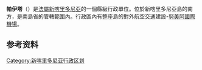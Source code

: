 {{Infobox French commune
|name                   = 帕伊塔
|province               = [[南部省_(新喀里多尼亞)|南部省]]
|INSEE                  = 98821
|postal code            = 98890
|mayor                  = 
|term                   =
|longitude              = 166.350494
|latitude               = -22.133711
|elevation m            = 30
|elevation min m        = 0
|elevation max m        = 1618
|area km2               = 699.7
|population             = 12800
|population date        = 2006 
|ethnic                 = [[歐洲人|歐洲人]] 32.6%<br>[[玻里尼西亞人|玻里尼西亞人]] 32.1%<br>Kanaks人 23.9%<br>其他 11.4%<ref>2006 estimate, 12,062 at the 2004 census</ref>
|ethnic date            = 1996 census
}}
'''帕伊塔'''（{{lang-fr|Païta}}）是[[新喀里多尼亞|法屬新喀里多尼亞]]的一個縣級行政單位。位於新喀里多尼亞島的南方，是南島省的管轄範圍內。行政區內有整座島的對外航空交通建設-[[努美阿國際機場|努美阿國際機場]]。

==参考资料==
<References/>
{{新喀里多尼亞行政區劃}}
[[Category:新喀里多尼亚行政区划|Category:新喀里多尼亚行政区划]]